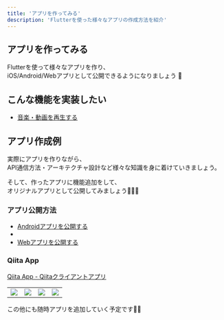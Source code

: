 ```yaml
---
title: 'アプリを作ってみる'
description: 'Flutterを使った様々なアプリの作成方法を紹介'
---
```



## アプリを作ってみる

Flutterを使って様々なアプリを作り、  
iOS/Android/Webアプリとして公開できるようになりましょう 💪

## こんな機能を実装したい

- [音楽・動画を再生する](/create-app/media-player)

## アプリ作成例

実際にアプリを作りながら、  
API通信方法・アーキテクチャ設計など様々な知識を身に着けていきましょう。

そして、作ったアプリに機能追加をして、  
オリジナルアプリとして公開してみましょう🚀🚀🚀

### アプリ公開方法

- [Androidアプリを公開する](/create-app/publish-android)
- <ExternalLink link="https://flutter.dev/docs/deployment/ios" label="iOSアプリを公開する" />
- [Webアプリを公開する](/host-web-app/host-web-app)

### Qiita App

[Qiita App - Qiitaクライアントアプリ](/create-app/qiita-app)

<table>
    <tbody>
        <tr>
            <td width="25%">
                <a href="/create-app/qiita-app">
                    <img src="../images/create-app/qiita-app-screen-1.png" />
                </a>
            </td>
            <td width="25%">
                <a href="/create-app/qiita-app">
                    <img src="../images/create-app/qiita-app-screen-2.png" />
                </a>
            </td>
            <td width="25%">
                <a href="/create-app/qiita-app">
                    <img src="../images/create-app/qiita-app-screen-3.png" />
                </a>
            </td>
            <td width="25%">
                <a href="/create-app/qiita-app">
                    <img src="../images/create-app/qiita-app-screen-4.png" />
                </a>
            </td>
        </tr>
    </tbody>
</table>

この他にも随時アプリを追加していく予定です🙇‍♂️
